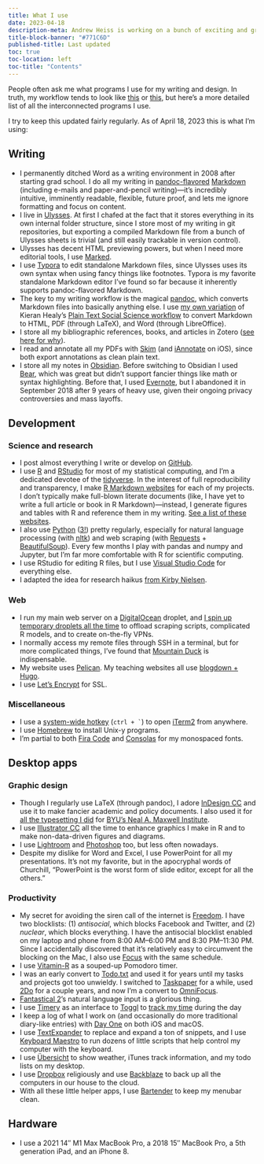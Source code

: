 ```yaml
---
title: What I use
date: 2023-04-18
description-meta: Andrew Heiss is working on a bunch of exciting and groundbreaking projects
title-block-banner: "#771C6D"
published-title: Last updated
toc: true
toc-location: left
toc-title: "Contents"
---
```


People often ask me what programs I use for my writing and design. In truth, my workflow tends to look like [this](https://xkcd.com/1579/) or [this](https://xkcd.com/1172/), but here's a more detailed list of all the interconnected programs I use.

I try to keep this updated fairly regularly. As of April 18, 2023 this is what I'm using:

## Writing

- I permanently ditched Word as a writing environment in 2008 after starting grad school. I do all my writing in [pandoc-flavored](http://pandoc.org/) [Markdown](https://daringfireball.net/projects/markdown/) (including e-mails and paper-and-pencil writing)—it's incredibly intuitive, imminently readable, flexible, future proof, and lets me ignore formatting and focus on content.
- I live in [Ulysses](http://ulyssesapp.com/). At first I chafed at the fact that it stores everything in its own internal folder structure, since I store most of my writing in git repositories, but exporting a compiled Markdown file from a bunch of Ulysses sheets is trivial (and still easily trackable in version control).
- Ulysses has decent HTML previewing powers, but when I need more editorial tools, I use [Marked](http://marked2app.com/).
- I use [Typora](https://typora.io/) to edit standalone Markdown files, since Ulysses uses its own syntax when using fancy things like footnotes. Typora is my favorite standalone Markdown editor I've found so far because it inherently supports pandoc-flavored Markdown.
- The key to my writing workflow is the magical [pandoc](http://pandoc.org/), which converts Markdown files into basically anything else. I use [my own variation](https://github.com/andrewheiss/Global-Pandoc-files) of Kieran Healy's [Plain Text Social Science workflow](http://plain-text.co/) to convert Markdown to HTML, PDF (through LaTeX), and Word (through LibreOffice).
- I store all my bibliographic references, books, and articles in Zotero ([see here for why](/blog/2023/01/08/bibdesk-to-zotero-pandoc/)).
- I read and annotate all my PDFs with [Skim](http://skim-app.sourceforge.net/) (and [iAnnotate](http://www.iannotate.com/) on iOS), since both export annotations as clean plain text.
- I store all my notes in [Obsidian](https://obsidian.md/). Before switching to Obsidian I used [Bear](https://bear.app/), which was great but didn't support fancier things like math or syntax highlighting. Before that, I used [Evernote](https://www.evernote.com/), but I abandoned it in September 2018 after 9 years of heavy use, given their ongoing privacy controversies and mass layoffs.


## Development

### Science and research

- I post almost everything I write or develop on [GitHub](https://github.com/andrewheiss).
- I use [R](https://www.r-project.org/) and [RStudio](https://www.rstudio.com/) for most of my statistical computing, and I'm a dedicated devotee of the [tidyverse](http://tidyverse.org/). In the interest of full reproducibility and transparency, I make [R Markdown websites](https://rmarkdown.rstudio.com/rmarkdown_websites.html) for each of my projects. I don't typically make full-blown literate documents (like, I have yet to write a full article or book in R Markdown)—instead, I generate figures and tables with R and reference them in my writing. [See a list of these websites](https://stats.andrewheiss.com/).
- I also use [Python](https://www.python.org/) ([3!](http://www.onthelambda.com/2014/05/13/damn-the-torpedoes-full-speed-ahead-making-the-switch-to-python-3/)) pretty regularly, especially for natural language processing (with [nltk](http://www.nltk.org/)) and web scraping (with [Requests](https://requests.readthedocs.io/en/master/) + [BeautifulSoup](https://www.crummy.com/software/BeautifulSoup/bs4/doc/)). Every few months I play with pandas and numpy and Jupyter, but I'm far more comfortable with R for scientific computing.
- I use RStudio for editing R files, but I use [Visual Studio Code](https://code.visualstudio.com/) for everything else.
- I adapted the idea for research haikus [from Kirby Nielsen](https://kirbyknielsen.com/research/).

### Web

- I run my main web server on a [DigitalOcean](https://www.digitalocean.com/) droplet, and [I spin up temporary droplets all the time](https://github.com/andrewheiss/cloud-config-files) to offload scraping scripts, complicated R models, and to create on-the-fly VPNs.
- I normally access my remote files through SSH in a terminal, but for more complicated things, I've found that [Mountain Duck](https://mountainduck.io/) is indispensable.
- My website uses [Pelican](http://blog.getpelican.com/). My teaching websites all use [blogdown + Hugo](https://bookdown.org/yihui/blogdown/).
- I use [Let's Encrypt](https://letsencrypt.org/) for SSL.

### Miscellaneous

- I use a [system-wide hotkey](https://www.iterm2.com/features.html#hotkey-window) (``ctrl + ` ``) to open [iTerm2](https://www.iterm2.com/) from anywhere.
- I use [Homebrew](http://brew.sh/) to install Unix-y programs.
- I'm partial to both [Fira Code](https://github.com/tonsky/FiraCode) and [Consolas](https://en.wikipedia.org/wiki/Consolas) for my monospaced fonts.


## Desktop apps

### Graphic design

- Though I regularly use LaTeX (through pandoc), I adore [InDesign CC](https://www.adobe.com/products/indesign.html) and use it to make fancier academic and policy documents. I also used it for [all the typesetting I did](https://github.com/andrewheiss/maxwell-institute-typesetting/blob/master/books-i-made.md) for [BYU's Neal A. Maxwell Institute](http://mi.byu.edu/).
- I use [Illustrator CC](https://www.adobe.com/products/illustrator.html) all the time to enhance graphics I make in R and to make non-data-driven figures and diagrams.
- I use [Lightroom](https://www.adobe.com/products/photoshop-lightroom.html) and [Photoshop](https://www.adobe.com/products/photoshop.html) too, but less often nowadays.
- Despite my dislike for Word and Excel, I use PowerPoint for all my presentations. It's not my favorite, but in the apocryphal words of Churchill, "PowerPoint is the worst form of slide editor, except for all the others."

### Productivity

- My secret for avoiding the siren call of the internet is [Freedom](https://freedom.to/). I have two blocklists: (1) *antisocial*, which blocks Facebook and Twitter, and (2) *nuclear*, which blocks everything. I have the antisocial blocklist enabled on my laptop and phone from 8:00 AM–6:00 PM and 8:30 PM–11:30 PM. Since I accidentally discovered that it's relatively easy to circumvent the blocking on the Mac, I also use [Focus](https://heyfocus.com/) with the same schedule.
- I use [Vitamin-R](http://www.publicspace.net/Vitamin-R/) as a souped-up Pomodoro timer.
- I was an early convert to [Todo.txt](http://todotxt.com/) and used it for years until my tasks and projects got too unwieldy. I switched to [Taskpaper](https://www.taskpaper.com/) for a while, used [2Do](http://www.2doapp.com/) for a couple years, and now I'm a convert to [OmniFocus](https://www.omnigroup.com/omnifocus).
- [Fantastical 2](https://flexibits.com/fantastical)’s natural language input is a glorious thing.
- I use [Timery](https://timeryapp.com/) as an interface to [Toggl](https://toggl.com/) to [track my time](https://thesweetsetup.com/apps/best-time-tracking-app/) during the day
- I keep a log of what I work on (and occasionally do more traditional diary-like entries) with [Day One](http://dayoneapp.com/) on both iOS and macOS.
- I use [TextExpander](https://smilesoftware.com/textexpander) to replace and expand a ton of snippets, and I use [Keyboard Maestro](https://www.keyboardmaestro.com/main/) to run dozens of little scripts that help control my computer with the keyboard.
- I use [Übersicht](http://tracesof.net/uebersicht/) to show weather, iTunes track information, and my todo lists on my desktop.
- I use [Dropbox](https://www.dropbox.com) religiously and use [Backblaze](https://www.backblaze.com/) to back up all the computers in our house to the cloud.
- With all these little helper apps, I use [Bartender](https://www.macbartender.com/) to keep my menubar clean.


## Hardware

- I use a 2021 14″ M1 Max MacBook Pro, a 2018 15″ MacBook Pro, a 5th generation iPad, and an iPhone 8.
